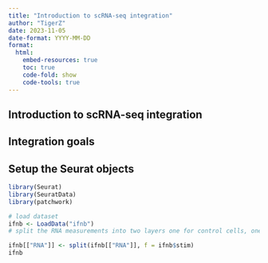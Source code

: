 ```yaml
---
title: "Introduction to scRNA-seq integration"
author: "TigerZ"
date: 2023-11-05
date-format: YYYY-MM-DD
format: 
  html:
    embed-resources: true
    toc: true
    code-fold: show
    code-tools: true
---
```


## Introduction to scRNA-seq integration



## Integration goals


## Setup the Seurat objects

```r
library(Seurat)
library(SeuratData)
library(patchwork)
```


```r
# load dataset
ifnb <- LoadData("ifnb")
# split the RNA measurements into two layers one for control cells, one for stimulated cells

ifnb[["RNA"]] <- split(ifnb[["RNA"]], f = ifnb$stim)
ifnb
```







